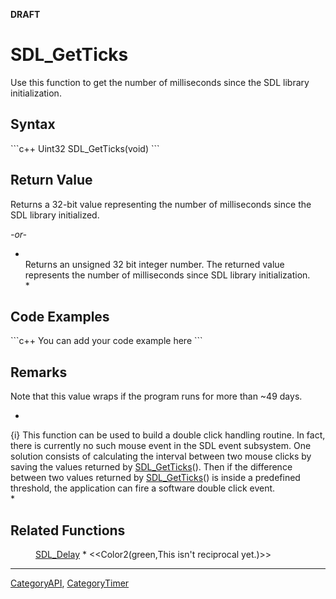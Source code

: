 <!-- pragma section-numbers off -->
<!-- pragma disable-camelcase -->
'''DRAFT'''

= SDL_GetTicks =
Use this function to get the number of milliseconds since the SDL library initialization.


== Syntax ==
```c++
Uint32 SDL_GetTicks(void)
```

== Return Value ==
Returns a 32-bit value representing the number of milliseconds since the SDL library initialized. 

''-or-''

*<br/>Returns an unsigned 32 bit integer number.  The returned value represents the number of milliseconds since SDL library initialization. <br/>*

== Code Examples ==
```c++
You can add your code example here
```

== Remarks ==
Note that this value wraps if the program runs for more than ~49 days.

*<br/>
{i} This function can be used to build a double click handling routine. In fact, there is currently no such mouse event in the SDL event subsystem. One solution consists of calculating the interval between two mouse clicks by saving the values returned by [[SDL_GetTicks]](). Then if the difference between two values returned by [[SDL_GetTicks]]() is inside a predefined threshold, the application can fire a software double click event. <br/>*

== Related Functions ==
:[[SDL_Delay]] * <<Color2(green,This isn't reciprocal yet.)>>

----
[[CategoryAPI]], [[CategoryTimer]]
